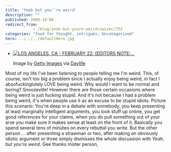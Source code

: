 ```yaml
---
title: 'Yeah but you''re weird'
description: ""
published: 2009-10-06
redirect_from: 
            - /blog/yeah-but-youre-weird/swizec/752
categories: "food for thought, intrigues, Uncategorized"
hero: ../../../defaultHero.jpg
---
```

- [![LOS ANGELES, CA - FEBRUARY 22: (EDITORS NOTE:...](http://cache.daylife.com/imageserve/0ebe0Vyf3p3oA/150x119.jpg "LOS ANGELES, CA - FEBRUARY 22:  (EDITORS NOTE:...")](http://www.daylife.com/image/0ebe0Vyf3p3oA?utm_source=zemanta&amp;utm_medium=p&amp;utm_content=0ebe0Vyf3p3oA&amp;utm_campaign=z1)

  Image by [Getty Images](http://www.daylife.com/source/Getty_Images) via [Daylife](http://www.daylife.com)

Most of my life I&#x27;ve been listening to people telling me I&#x27;m weird. This, of course, isn&#x27;t too big a problem since I actually enjoy being weird, in fact I absofuckinglutely LOVE being weird. Why would I want to be normal and boring? Snoozeville! However there are those certain occasions where being weird is just fucking stupid. And it&#x27;s not because I had a problem being weird, it&#x27;s when people use it as an excuse to be stupid idiots. Picture this scenario: You&#x27;re deep in a debate with somebody, you keep presenting at least marginally intelligent arguments, you look stuff up online, you get good references for your claims, when you do pull something out of your arse you make sure it makes sense at least on the front of it. Basically you spend several tens of minutes on every rebuttal you write. But the other person ... after presenting a strawman or two, after making an obviously idiotic argument or three simply dismisses the whole discussion with _Yeah, but you&#x27;re weird._ Gee thanks mister person,